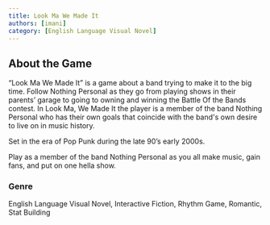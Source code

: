 ```yaml
---
title: Look Ma We Made It
authors: [imani]
category: [English Language Visual Novel]
---
```


## About the Game
“Look Ma We Made It” is a game about a band trying to make it to the big time. Follow Nothing Personal as they go from playing shows in their parents’ garage to going to owning and winning the Battle Of the Bands contest.  In Look Ma, We Made It the player is a member of the band Nothing Personal who has their own goals that coincide with the band's own desire to live on in music history. 

Set in the era of Pop Punk during the late 90’s early 2000s. 

Play as a member of the band Nothing Personal as you all make music, gain fans, and put on one hella show.
<!-- ### Where to Buy  -->
### Genre 
English Language Visual Novel, Interactive Fiction, Rhythm Game, Romantic, Stat Building
<!-- ### Status
### Updated -->